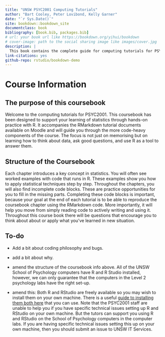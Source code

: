 ```yaml
--- 
title: "UNSW PSYC2001 Computing Tutorials"
author: "Bart Cooley, Peter Lovibond, Kelly Garner"
date: "`r Sys.Date()`"
site: bookdown::bookdown_site
documentclass: book
bibliography: [book.bib, packages.bib]
# url: your book url like https://bookdown.org/yihui/bookdown
# cover-image: path to the social sharing image like images/cover.jpg
description: |
  This book contains the complete guide for computing tutorials for PSYC2001 at UNSW.
link-citations: yes
github-repo: rstudio/bookdown-demo
---
```


# Course Information {-}

## The purpose of this coursebook

Welcome to the computing tutorials for PSYC2001. This coursebook has been designed to support your learning of statistics through hands-on practice with R. It accompanies the RMarkdown tutorial documents available on Moodle and will guide you through the more code-heavy components of the course. The focus is not just on memorising but on learning how to think about data, ask good questions, and use R as a tool to answer them. 

## Structure of the Coursebook

Each chapter introduces a key concept in statistics. You will often see worked examples with code that runs in R. These examples show you how to apply statistical techniques step by step. Throughout the chapters, you will also find incomplete code blocks. These are practice opportunities for you to fill in the missing parts. Completing these code blocks is important, because your goal at the end of each tutorial is to be able to reproduce the coursebook chapter using the RMarkdown code. More importantly, it will help you move from simply reading code to actively writing and using it. Throughout this course book there will be questions that encourage you to think about about or apply what you've learned in new situation. 



## To-do 
- Add a bit about coding philosophy and bugs.  
- add a bit about why.
- amend the structure of the coursebook info above.
All of the UNSW School of Psychology computers have R and R Studio installed, however, we can only guarantee that the computers in the Level 2 psychology labs have the right set-up. 

- amend this: Both R and RStudio are freely available so you may wish to install them on your own machine. There is a useful [guide to installing them both here](https://psyteachr.github.io/hack-your-data/r_instructions.html) that you can use. Note that the PSYC2001 staff are unable to help you if you have specific technical issues setting up R and RStudio on your own machine. But the tutors can support you using R and RStudio on the School of Psychology computers in the computer labs. If you are having specific technical issues setting this up on your own machine, then you should submit an issue to UNSW IT Services.